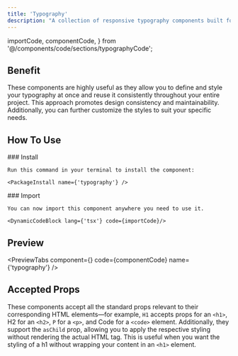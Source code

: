 ```yaml
---
title: 'Typography'
description: "A collection of responsive typography components built for shadcn/ui, featuring headings (H1-H6), paragraphs, blockquotes, and specialized text variants (Lead, Large, Small, Muted, Code). Each component supports responsive sizing, custom styling through className props, and optional rendering through Radix UI's Slot primitive for flexible composition."
---
```


  importCode,
  componentCode,
} from '@/components/code/sections/typographyCode';

## Benefit

These components are highly useful as they allow you to define and style your typography at once and reuse it consistently throughout your entire project. This approach promotes design consistency and maintainability. Additionally, you can further customize the styles to suit your specific needs.

## How To Use

<Steps>
  <Step>
    ### Install

    Run this command in your terminal to install the component:

    <PackageInstall name={'typography'} />

  </Step>
  <Step>
    ### Import

    You can now import this component anywhere you need to use it.

    <DynamicCodeBlock lang={'tsx'} code={importCode}/>

  </Step>
</Steps>

## Preview

<PreviewTabs
  component={<TypographyView />}
  code={componentCode}
  name={'typography'}
/>

## Accepted Props

These components accept all the standard props relevant to their corresponding HTML elements—for example, `H1` accepts props for an `<h1>`, H2 for an `<h2>`, `P` for a `<p>`, and Code for a `<code>` element. Additionally, they support the `asChild` prop, allowing you to apply the respective styling without rendering the actual HTML tag. This is useful when you want the styling of a h1 without wrapping your content in an `<h1>` element.
